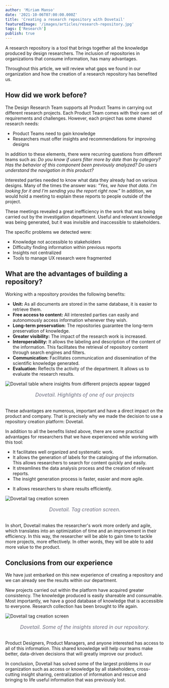 ```yaml
---
author: 'Miriam Manso'
date: '2021-10-06T07:00:00.000Z'
title: 'Creating a research repository with Dovetail'
featuredImage: '/images/articles/research-repository.jpg'
tags: ['Research']
publish: true
---
```





A research repository is a tool that brings together all the knowledge produced by design researchers.
The inclusion of repositories in organizations that consume information, has many advantages.

Throughout this article, we will review what gaps we found in our organization and how the creation of a research repository has benefited us.

<!-- ![Illustration with people palying research roles](/image-1.jpg)
<p style="text-align: center; font-size: 1rem; font-style: italic; color: #6b6c7e; margin-bottom: 2rem">Illustration by @vetorjuice get in Freepik</p> -->


## How did we work before?

The Design Research Team supports all Product Teams in carrying out different research projects. Each Product Team comes with their own set of requirements and challenges. However, each project has some shared research needs:

* Product Teams need to gain knowledge
* Researchers must offer insights and recommendations for improving designs

In addition to these elements, there were recurring questions from different teams such as: _Do you know if users filter more by date than by category? Has the behavior of this component been previously analyzed? Do users understand the navigation in this product?_

Interested parties needed to know what data they already had on various designs. Many of the times the answer was: _“Yes, we have that data. I'm looking for it and I'm sending you the report right now.”_ In addition, we would hold a meeting to explain these reports to people outside of the project.

These meetings revealed a great inefficiency in the work that was being carried out by the investigation department. Useful and relevant knowledge was being generated, but it was invisible and inaccessible to stakeholders.

The specific problems we detected were:

* Knowledge not accessible to stakeholders
* Difficulty finding information within previous reports
* Insights not centralized
* Tools to manage UX research were fragmented

## What are the advantages of building a repository?

Working with a repository provides the following benefits:

* **Unit:** As all documents are stored in the same database, it is easier to retrieve them.
* **Free access to content:** All interested parties can easily and autonomously access information whenever they wish.
* **Long-term preservation:** The repositories guarantee the long-term preservation of knowledge.
* **Greater visibility:** The impact of the research work is increased.
* **Interoperability:** It allows the labeling and description of the content of the information. This facilitates the retrieval of repository content through search engines and filters.
* **Communication:** Facilitates communication and dissemination of the scientific knowledge generated.
* **Evaluation:** Reflects the activity of the department. It allows us to evaluate the research results.

![Dovetail table where insights from different projects appear tagged](/image-2.jpg)
<p style="text-align: center; font-size: 1rem; font-style: italic; color: #6b6c7e; margin-bottom: 2rem">Dovetail. Highlights of one of our projects</p>

These advantages are numerous, important and have a direct impact on the product and company. That is precisely why we made the decision to use a repository creation platform: Dovetail. 

In addition to all the benefits listed above, there are some practical advantages for researchers that we have experienced while working with this tool:

* It facilitates well organized and systematic work.
* It allows the generation of labels for the cataloging of the information. This allows researchers to search for content quickly and easily.
* It streamlines the data analysis process and the creation of relevant reports.
* The insight generation process is faster, easier and more agile.
+ It allows researchers to share results efficiently.

![Dovetail tag creation screen](/image-3.jpg)
<p style="text-align: center; font-size: 1rem; font-style: italic; color: #6b6c7e; margin-bottom: 2rem">Dovetail. Tag creation screen.</p>

In short, Dovetail makes the researcher's work more orderly and agile, which translates into an optimization of time and an improvement in their efficiency. In this way, the researcher will be able to gain time to tackle more projects, more effectively. In other words, they will be able to add more value to the product.


## Conclusions from our experience

We have just embarked on this new experience of creating a repository and we can already see the results within our department.

New projects carried out within the platform have acquired greater consistency. The knowledge produced is easily shareable and consumable. Most importantly,  we have a good database of knowledge that is accessible to everyone. Research collection has been brought to life again.

![Dovetail tag creation screen](/image-4.jpg)
<p style="text-align: center; font-size: 1rem; font-style: italic; color: #6b6c7e; margin-bottom: 2rem">Dovetail. Some of the insights stored in our repository.</p>

Product Designers, Product Managers, and anyone interested has access to all of this information. This shared knowledge will help our teams make better, data-driven decisions that will greatly improve our product.

In conclusion, Dovetail has solved some of the largest problems in our organization such as access or knowledge by all stakeholders, cross-cutting insight sharing, centralization of information and rescue and bringing to life useful information that was previously lost.
